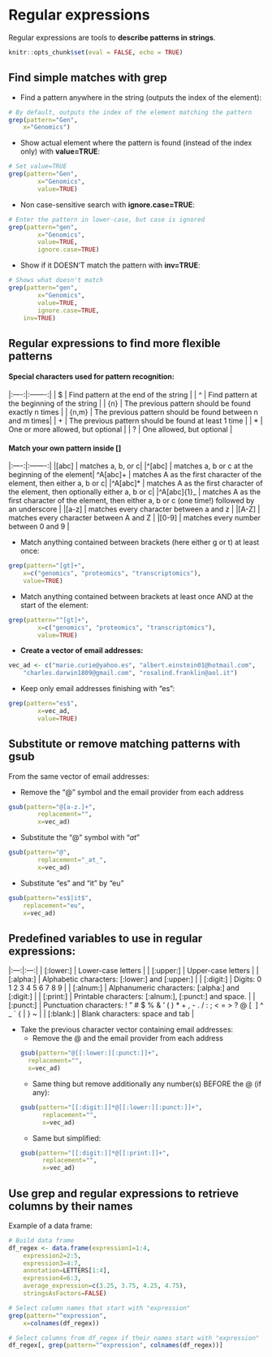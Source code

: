 # Regular expressions

Regular expressions are tools to **describe patterns in strings**.

```r
knitr::opts_chunk$set(eval = FALSE, echo = TRUE)
```

## Find simple matches with grep

* Find a pattern anywhere in the string (outputs the index of the element):

```r
# By default, outputs the index of the element matching the pattern
grep(pattern="Gen", 
	x="Genomics")
```

* Show actual element where the pattern is found (instead of the index only) with **value=TRUE**:

```r
# Set value=TRUE
grep(pattern="Gen",
        x="Genomics",
        value=TRUE)
```

* Non case-sensitive search with **ignore.case=TRUE**:

```r
# Enter the pattern in lower-case, but case is ignored
grep(pattern="gen",
        x="Genomics",
        value=TRUE,
        ignore.case=TRUE)
```

* Show if it DOESN'T match the pattern with **inv=TRUE**:

```r
# Shows what doesn't match
grep(pattern="gen",
        x="Genomics",
        value=TRUE,
        ignore.case=TRUE,
	inv=TRUE)
```

## Regular expressions to find more flexible patterns

<h4>Special characters used for pattern recognition:</h4>

|:----:|:-------:|
| $ | Find pattern at the end of the string |
| ^ | Find pattern at the beginning of the string |
| {n} | The previous pattern should be found exactly n times |
| {n,m} | The previous pattern should be found between n and m times|
| + | The previous pattern should be found at least 1 time |
| * | One or more allowed, but optional |
| ? | One allowed, but optional |

<h4>Match your own pattern inside **[]**</h4>

|:----:|:-------:|
|\[abc\] | matches a, b, or c|
|^\[abc\] | matches a, b or c at the beginning of the element|
^A\[abc\]+ | matches A as the first character of the element, then either a, b or c|
|^A\[abc\]* | matches A as the first character of the element, then optionally either a, b or c|
|^A\[abc\]{1}_ | matches A as the first character of the element, then either a, b or c (one time!) followed by an underscore |
|\[a-z\] | matches every character between a and z |
|\[A-Z\] | matches every character between A and Z |
|\[0-9\] | matches every number between 0 and 9 |


* Match anything contained between brackets (here either g or t) at least once:

```r
grep(pattern="[gt]+", 
	x=c("genomics", "proteomics", "transcriptomics"), 
	value=TRUE)
```

* Match anything contained between brackets at least once AND at the start of the element:

```r
grep(pattern="^[gt]+",
        x=c("genomics", "proteomics", "transcriptomics"),
        value=TRUE)
```

* **Create a vector of email addresses:**

```r
vec_ad <- c("marie.curie@yahoo.es", "albert.einstein01@hotmail.com", 
	"charles.darwin1809@gmail.com", "rosalind.franklin@aol.it")
```

* Keep only email addresses finishing with "es":

```r
grep(pattern="es$",
        x=vec_ad,
        value=TRUE)
```

## Substitute or remove matching patterns with gsub

From the same vector of email addresses:

* Remove the "@" symbol and the email provider from each address

```r
gsub(pattern="@[a-z.]+",
        replacement="",
        x=vec_ad)
```

* Substitute the "@" symbol with "_at_"

```r
gsub(pattern="@",
        replacement="_at_",
        x=vec_ad)
```

* Substitute "es" and "it" by "eu"

```r
gsub(pattern="es$|it$", 
	replacement="eu", 
	x=vec_ad)
```

## Predefined variables to use in regular expressions:

|:---:|:---:|
| [:lower:] | Lower-case letters |
| [:upper:] | Upper-case letters |
| [:alpha:] | Alphabetic characters: [:lower:] and [:upper:] |
| [:digit:] | Digits: 0 1 2 3 4 5 6 7 8 9 |
| [:alnum:] | Alphanumeric characters: [:alpha:] and [:digit:] |
| [:print:] | Printable characters: [:alnum:], [:punct:] and space. |
| [:punct:] | Punctuation characters: ! " # $ % & ' ( ) * + , - . / : ; < = > ? @ [ \ ] ^ _ ` { &#124; } ~ |
| [:blank:] | Blank characters: space and tab |


* Take the previous character vector containing email addresses:
	* Remove the @ and the email provider from each address
```r
gsub(pattern="@[[:lower:][:punct:]]+", 
	replacement="", 
	x=vec_ad)
```
	* Same thing but remove additionally any number(s) BEFORE the @ (if any):
```r
gsub(pattern="[[:digit:]]*@[[:lower:][:punct:]]+",
        replacement="",
        x=vec_ad)
```
	* Same but simplified:
```r
gsub(pattern="[[:digit:]]*@[[:print:]]+",
        replacement="",
        x=vec_ad)
```

## Use grep and regular expressions to retrieve columns by their names

Example of a data frame:

```r
# Build data frame
df_regex <- data.frame(expression1=1:4, 
	expression2=2:5, 
	expression3=4:7, 
	annotation=LETTERS[1:4], 
	expression4=6:3, 
	average_expression=c(3.25, 3.75, 4.25, 4.75),
	stringsAsFactors=FALSE)

# Select column names that start with "expression"
grep(pattern="^expression", 
	x=colnames(df_regex))

# Select columns from df_regex if their names start with "expression"
df_regex[, grep(pattern="^expression", colnames(df_regex))]
```
